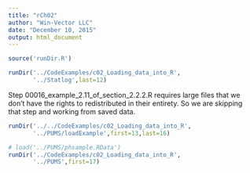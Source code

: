 ```yaml
---
title: "rCh02"
author: "Win-Vector LLC"
date: "December 10, 2015"
output: html_document
---
```


```r
source('runDir.R')
```

```r
runDir('../CodeExamples/c02_Loading_data_into_R',
       '../Statlog',last=12)
```

Step 00016_example_2.11_of_section_2.2.2.R requires large files that we don't have the rights to redistributed in their entirety.  So we are 
skipping that step and working from saved data.

```r
runDir('../../CodeExamples/c02_Loading_data_into_R',
       '../PUMS/loadExample',first=13,last=16)
```

```r
# load('../PUMS/phsample.RData')
runDir('../CodeExamples/c02_Loading_data_into_R',
       '../PUMS',first=17)
```


